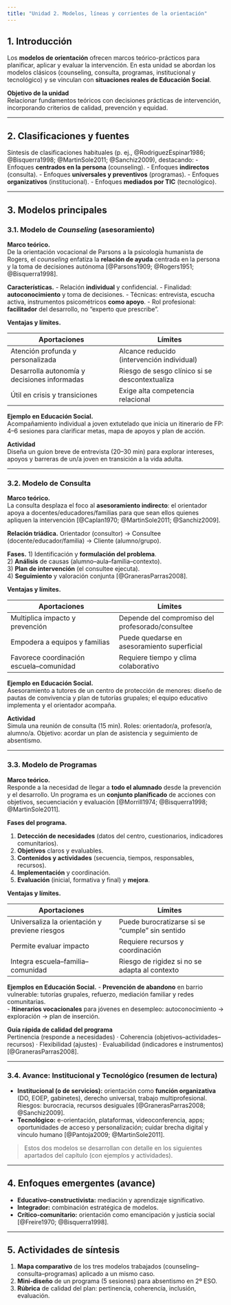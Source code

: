 ```yaml
---
title: "Unidad 2. Modelos, líneas y corrientes de la orientación"
---
```


## 1. Introducción

Los **modelos de orientación** ofrecen marcos teórico-prácticos para planificar, aplicar y evaluar la intervención. En esta unidad se abordan los modelos clásicos (counseling, consulta, programas, institucional y tecnológico) y se vinculan con **situaciones reales de Educación Social**.

::: {.callout-note}
**Objetivo de la unidad**  
Relacionar fundamentos teóricos con decisiones prácticas de intervención, incorporando criterios de calidad, prevención y equidad.
:::

---

## 2. Clasificaciones y fuentes

Síntesis de clasificaciones habituales (p. ej., @RodriguezEspinar1986; @Bisquerra1998; @MartinSole2011; @Sanchiz2009), destacando:
- Enfoques **centrados en la persona** (counseling).
- Enfoques **indirectos** (consulta).
- Enfoques **universales y preventivos** (programas).
- Enfoques **organizativos** (institucional).
- Enfoques **mediados por TIC** (tecnológico).

---

## 3. Modelos principales

### 3.1. Modelo de *Counseling* (asesoramiento)

**Marco teórico.**  
De la orientación vocacional de Parsons a la psicología humanista de Rogers, el *counseling* enfatiza la **relación de ayuda** centrada en la persona y la toma de decisiones autónoma [@Parsons1909; @Rogers1951; @Bisquerra1998].

**Características.**
- Relación **individual** y confidencial.
- Finalidad: **autoconocimiento** y toma de decisiones.
- Técnicas: entrevista, escucha activa, instrumentos psicométricos **como apoyo**.
- Rol profesional: **facilitador** del desarrollo, no “experto que prescribe”.

**Ventajas y límites.**

| Aportaciones | Límites |
|---|---|
| Atención profunda y personalizada | Alcance reducido (intervención individual) |
| Desarrolla autonomía y decisiones informadas | Riesgo de sesgo clínico si se descontextualiza |
| Útil en crisis y transiciones | Exige alta competencia relacional |

**Ejemplo en Educación Social.**  
Acompañamiento individual a joven extutelado que inicia un itinerario de FP: 4–6 sesiones para clarificar metas, mapa de apoyos y plan de acción.

::: {.callout-tip}
**Actividad**  
Diseña un guion breve de entrevista (20–30 min) para explorar intereses, apoyos y barreras de un/a joven en transición a la vida adulta.
:::

---

### 3.2. Modelo de Consulta

**Marco teórico.**  
La consulta desplaza el foco al **asesoramiento indirecto**: el orientador apoya a docentes/educadores/familias para que sean ellos quienes apliquen la intervención [@Caplan1970; @MartinSole2011; @Sanchiz2009].

**Relación triádica.**
Orientador (consultor) → Consultee (docente/educador/familia) → Cliente (alumno/grupo).

**Fases.**
1) Identificación y **formulación del problema**.  
2) **Análisis** de causas (alumno–aula–familia–contexto).  
3) **Plan de intervención** (el consultee ejecuta).  
4) **Seguimiento** y valoración conjunta [@GranerasParras2008].

**Ventajas y límites.**

| Aportaciones | Límites |
|---|---|
| Multiplica impacto y prevención | Depende del compromiso del profesorado/consultee |
| Empodera a equipos y familias | Puede quedarse en asesoramiento superficial |
| Favorece coordinación escuela–comunidad | Requiere tiempo y clima colaborativo |

**Ejemplo en Educación Social.**  
Asesoramiento a tutores de un centro de protección de menores: diseño de pautas de convivencia y plan de tutorías grupales; el equipo educativo implementa y el orientador acompaña.

::: {.callout-tip}
**Actividad**  
Simula una reunión de consulta (15 min). Roles: orientador/a, profesor/a, alumno/a. Objetivo: acordar un plan de asistencia y seguimiento de absentismo.
:::

---

### 3.3. Modelo de Programas

**Marco teórico.**  
Responde a la necesidad de llegar a **todo el alumnado** desde la prevención y el desarrollo. Un programa es un **conjunto planificado** de acciones con objetivos, secuenciación y evaluación [@Morrill1974; @Bisquerra1998; @MartinSole2011].

**Fases del programa.**

1. **Detección de necesidades** (datos del centro, cuestionarios, indicadores comunitarios).  
2. **Objetivos** claros y evaluables.  
3. **Contenidos y actividades** (secuencia, tiempos, responsables, recursos).  
4. **Implementación** y coordinación.  
5. **Evaluación** (inicial, formativa y final) y **mejora**.

**Ventajas y límites.**

| Aportaciones | Límites |
|---|---|
| Universaliza la orientación y previene riesgos | Puede burocratizarse si se “cumple” sin sentido |
| Permite evaluar impacto | Requiere recursos y coordinación |
| Integra escuela–familia–comunidad | Riesgo de rigidez si no se adapta al contexto |

**Ejemplos en Educación Social.**
- **Prevención de abandono** en barrio vulnerable: tutorías grupales, refuerzo, mediación familiar y redes comunitarias.  
- **Itinerarios vocacionales** para jóvenes en desempleo: autoconocimiento → exploración → plan de inserción.

::: {.callout-note}
**Guía rápida de calidad del programa**  
Pertinencia (responde a necesidades) · Coherencia (objetivos–actividades–recursos) · Flexibilidad (ajustes) · Evaluabilidad (indicadores e instrumentos) [@GranerasParras2008].
:::

---

### 3.4. Avance: Institucional y Tecnológico (resumen de lectura)

- **Institucional (o de servicios):** orientación como **función organizativa** (DO, EOEP, gabinetes), derecho universal, trabajo multiprofesional. Riesgos: burocracia, recursos desiguales [@GranerasParras2008; @Sanchiz2009].  
- **Tecnológico:** e-orientación, plataformas, videoconferencia, apps; oportunidades de acceso y personalización; cuidar brecha digital y vínculo humano [@Pantoja2009; @MartinSole2011].

> Estos dos modelos se desarrollan con detalle en los siguientes apartados del capítulo (con ejemplos y actividades).

---

## 4. Enfoques emergentes (avance)

- **Educativo-constructivista:** mediación y aprendizaje significativo.  
- **Integrador:** combinación estratégica de modelos.  
- **Crítico-comunitario:** orientación como emancipación y justicia social [@Freire1970; @Bisquerra1998].

---

## 5. Actividades de síntesis

1. **Mapa comparativo** de los tres modelos trabajados (counseling–consulta–programas) aplicado a un mismo caso.  
2. **Mini-diseño** de un programa (5 sesiones) para absentismo en 2º ESO.  
3. **Rúbrica** de calidad del plan: pertinencia, coherencia, inclusión, evaluación.
